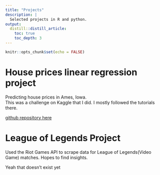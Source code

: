 ```yaml
---
title: "Projects"
description: |
  Selected projects in R and python.
output: 
  distill::distill_article:
    toc: true
    toc_depth: 3
---
```


```r
knitr::opts_chunk$set(echo = FALSE)
```

# House prices linear regression project
Predicting house prices in Ames, Iowa.<br>
This was a challenge on Kaggle that I did. I mostly followed the tutorials there.

[github repository here](https://github.com/dungwoong/houseprices-linear-regression)

# League of Legends Project
Used the Riot Games API to scrape data for League of Legends(Video Game) matches. Hopes to find insights.

Yeah that doesn't exist yet





